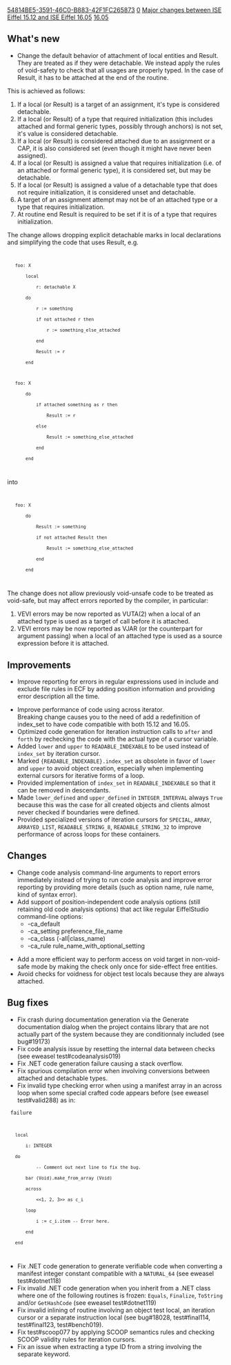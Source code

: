 [[Property:uuid|54814BE5-3591-46C0-B883-42F1FC265873]]
[[Property:weight|0]]
[[Property:title|Major changes between ISE Eiffel 15.12 and ISE Eiffel 16.05]]
[[Property:link_title|16.05]]
==What's new==
* Change the default behavior of attachment of local entities and Result. They are treated as if they were detachable. We instead apply the rules of void-safety to check that all usages are properly typed. In the case of Result, it has to be attached at the end of the routine.

This is achieved as follows:
# If a local (or Result) is a target of an assignment, it's type is considered detachable.
# If a local (or Result) of a type that required initialization (this includes attached and formal generic types, possibly through anchors) is not set, it's value is considered detachable.
# If a local (or Result) is considered attached due to an assignment or a CAP, it is also considered set (even though it might have never been assigned).
# If a local (or Result) is assigned a value that requires initialization (i.e. of an attached or formal generic type), it is considered set, but may be detachable.
# If a local (or Result) is assigned a value of a detachable type that does not require initialization, it is considered unset and detachable.
# A target of an assignment attempt may not be of an attached type or a type that requires initialization.
# At routine end Result is required to be set if it is of a type that requires initialization.

The change allows dropping explicit detachable marks in local declarations and simplifying the code that uses Result, e.g.
<code>
	foo: X
		local
			r: detachable X
		do
			r := something
			if not attached r then
				r := something_else_attached
			end
			Result := r
		end

	foo: X
		do
			if attached something as r then
				Result := r
			else
				Result := something_else_attached
			end
		end
</code>

into
<code>
	foo: X
		do
			Result := something
			if not attached Result then
				Result := something_else_attached
			end
		end
</code>

The change does not allow previously void-unsafe code to be treated as void-safe, but may affect errors reported by the compiler, in particular:
# VEVI errors may be now reported as VUTA(2) when a local of an attached type is used as a target of call before it is attached.
# VEVI errors may be now reported as VJAR (or the counterpart for argument passing) when a local of an attached type is used as a source expression before it is attached.


==Improvements==
* Improve reporting for errors in regular expressions used in include and exclude file rules in ECF by adding position information and providing error description all the time.

* Improve performance of code using across iterator.<br/> Breaking change causes you to the need of add a redefinition of index_set to have code compatible with both 15.12 and 16.05.
* Optimized code generation for iteration instruction calls to <code>after</code> and <code>forth</code> by rechecking the code with the actual type of a cursor variable.
* Added <code>lower</code> and <code>upper</code> to <code>READABLE_INDEXABLE</code> to be used instead of <code>index_set</code> by iteration cursor.
* Marked <code>{READABLE_INDEXABLE}.index_set</code> as obsolete in favor of <code>lower</code> and <code>upper</code> to avoid object creation, especially when implementing external cursors for iterative forms of a loop.
* Provided implementation of <code>index_set</code> in <code>READABLE_INDEXABLE</code> so that it can be removed in descendants.
* Made <code>lower_defined</code> and <code>upper_defined</code> in <code>INTEGER_INTERVAL</code> always <code>True</code> because this was the case for all created objects and clients almost never checked if boundaries were defined.
* Provided specialized versions of iteration cursors for <code>SPECIAL</code>, <code>ARRAY</code>, <code>ARRAYED_LIST</code>, <code>READABLE_STRING_8</code>, <code>READABLE_STRING_32</code> to improve performance of across loops for these containers.


==Changes==
* Change code analysis command-line arguments to report errors immediately instead of trying to run code analysis and improve error reporting by providing more details (such as option name, rule name, kind of syntax error).
* Add support of position-independent code analysis options (still retaining old code analysis options) that act like regular EiffelStudio command-line options:
** -ca_default
** -ca_setting preference_file_name
** -ca_class (-all|class_name)
** -ca_rule rule_name_with_optional_setting 

* Add a more efficient way to perform access on void target in non-void-safe mode by making the check only once for side-effect free entities.
* Avoid checks for voidness for object test locals because they are always attached.

==Bug fixes==
* Fix crash during documentation generation via the Generate documentation dialog when the project contains library that are not actually part of the system because they are conditionnaly included (see bug#19173)
* Fix code analysis issue by resetting the internal data between checks (see eweasel test#codeanalysis019)
* Fix .NET code generation failure causing a stack overflow.
* Fix spurious compilation error when involving conversions between attached and detachable types.
* Fix invalid type checking error when using a manifest array in an across loop when some special crafted code appears before (see eweasel test#valid288) as in:

<code>
failure
    local
        i: INTEGER
    do
            -- Comment out next line to fix the bug.
        bar (Void).make_from_array (Void)
        across
            <<1, 2, 3>> as c_i
        loop
            i := c_i.item -- Error here.
        end
    end
</code>

* Fix .NET code generation to generate verifiable code when converting a manifest integer constant compatible with a <code>NATURAL_64</code> (see eweasel test#dotnet118)
* Fix invalid .NET code generation when you inherit from a .NET class where one of the following routines is frozen: <code>Equals</code>, <code>Finalize</code>, <code>ToString</code> and/or <code>GetHashCode</code> (see eweasel test#dotnet119)
* Fix invalid inlining of routine involving an object test local, an iteration cursor or a separate instruction local (see bug#18028, test#final114, test#final123, test#bench019).
* Fix test#scoop077 by applying SCOOP semantics rules and checking SCOOP validity rules for iteration cursors.
* Fix an issue when extracting a type ID from a string involving the separate keyword.

